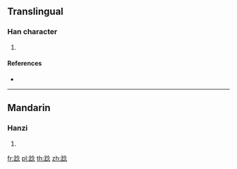 {{character info/new}}
==Translingual==

===Han character===
{{Han char|rn=157|rad=足|as=08|sn=15|four=68132|canj=RMOIP}}

# {{defn|Han|sort=足08}}

====References====
* {{Han ref|kx=1227.360|dkj=37625|dj=1700.080|hdz=63718.040|uh=8E17|ud=36375|bh=E845|bd=59461}}

----

==Mandarin==

===Hanzi===
{{cmn-hanzi|pin=[[niē]] ([[nie1]])|wg=nieh<sup>1</sup>}}

# {{defn|lang=cmn|sort=足08}}

[[fr:踗]]
[[pl:踗]]
[[th:踗]]
[[zh:踗]]